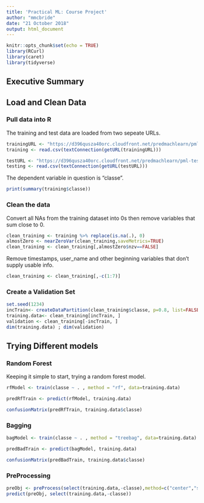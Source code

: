 ```yaml
---
title: 'Practical ML: Course Project'
author: "mmcbride"
date: "21 October 2018"
output: html_document
---
```


```r
knitr::opts_chunk$set(echo = TRUE)
library(RCurl)
library(caret)
library(tidyverse)
```

## Executive Summary


## Load and Clean Data

### Pull data into R

The training and test data are loaded from two sepeate URLs.
```r

trainingURL <- "https://d396qusza40orc.cloudfront.net/predmachlearn/pml-training.csv"
training <- read.csv(textConnection(getURL(trainingURL)))

testURL <- "https://d396qusza40orc.cloudfront.net/predmachlearn/pml-testing.csv"
testing <- read.csv(textConnection(getURL(testURL)))
```

The dependent variable in question is "classe". 

```r
print(summary(training$classe))
```





### Clean the data
Convert all NAs from the training dataset into 0s then remove variables that sum close to 0.

```r

clean_training <- training %>% replace(is.na(.), 0)
almostZero <- nearZeroVar(clean_training,saveMetrics=TRUE)
clean_training <- clean_training[,almostZero$nzv==FALSE]
```

Remove timestamps, user_name and other beginning variables that don't supply usable info.

```r
clean_training <- clean_training[,-c(1:7)]
```

### Create a Validation Set

```r
set.seed(1234)
incTrain<- createDataPartition(clean_training$classe, p=0.8, list=FALSE)
training.data<- clean_training[incTrain, ]
validation <- clean_training[-incTrain, ]
dim(training.data) ; dim(validation)
```



## Trying Different models


### Random Forest

Keeping it simple to start, trying a random forest model.
```r
rfModel <- train(classe ~ . , method = "rf", data=training.data)

predRfTrain <- predict(rfModel, training.data)

confusionMatrix(predRfTrain, training.data$classe)

```

### Bagging

```r
bagModel <- train(classe ~ . , method = "treebag", data=training.data)

predBadTrain <- predict(bagModel, training.data)

confusionMatrix(predBadTrain, training.data$classe)

```

### PreProcessing

```r
preObj <- preProcess(select(training.data,-classe),method=c("center","scale"))
predict(preObj, select(training.data,-classe))
```


